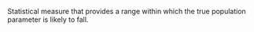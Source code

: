 
Statistical measure that provides a range within which the true population parameter is likely to fall.
